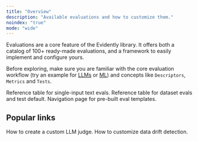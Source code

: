 ```yaml
---
title: "Overview"
description: "Available evaluations and how to customize them."
noindex: "true"
mode: "wide"
---
```


Evaluations are a core feature of the Evidently library. It offers both a catalog of 100+ ready-made evaluations, and a framework to easily implement and configure yours.

Before exploring, make sure you are familiar with the core evaluation workflow (try an example for [LLMs](../quickstart_llm) or [ML](../quickstart_ml)) and concepts like `Descriptors`, `Metrics` and `Tests`.

<CardGroup cols={3}>
  <Card title="All Descriptors" icon="table-list" href="all_descriptors">
    Reference table for single-input text evals.
  </Card>

  <Card title="All Metrics" icon="chart-simple" href="all_metrics">
    Reference table for dataset evals and test default.
  </Card>

  <Card title="All Presets" icon="files" href="all_presets">
    Navigation page for pre-built eval templates.
  </Card>
</CardGroup>

## Popular links

<CardGroup cols={2}>
  <Card title="LLM judges" icon="sparkles" href="customize_llm_judge">
    How to create a custom LLM judge.
  </Card>

  <Card title="Data Drift" icon="chart-waterfall" href="customize_data_drift">
    How to customize data drift detection.
  </Card>
</CardGroup>